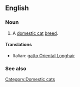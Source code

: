 ==English==

===Noun===
{{en-noun|sg=[[Oriental Longhair]]}}

# A [[domestic cat]] [[breed]].

====Translations====
{{top}}
*Italian: [[gatto Oriental Longhair]]
{{mid}}

{{bottom}}

===See also===
{{wikipedia|Oriental Longhair}}
{{commonscat|Oriental Longhair}}

[[Category:Domestic cats]]